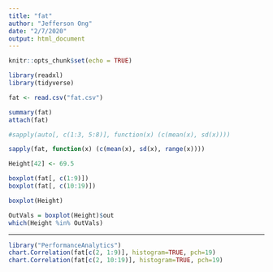 ```yaml
---
title: "fat"
author: "Jefferson Ong"
date: "2/7/2020"
output: html_document
---
```


```r
knitr::opts_chunk$set(echo = TRUE)
```

```r
library(readxl)
library(tidyverse)

fat <- read.csv("fat.csv")
```


```r
summary(fat)
attach(fat)
```

```r


#sapply(auto[, c(1:3, 5:8)], function(x) (c(mean(x), sd(x))))

sapply(fat, function(x) (c(mean(x), sd(x), range(x))))
```


```r
Height[42] <- 69.5
```

```r
boxplot(fat[, c(1:9)])
boxplot(fat[, c(10:19)])

boxplot(Height)
```



```r
OutVals = boxplot(Height)$out
which(Height %in% OutVals)
```

________



```r
library("PerformanceAnalytics")
chart.Correlation(fat[c(2, 1:9)], histogram=TRUE, pch=19)
chart.Correlation(fat[c(2, 10:19)], histogram=TRUE, pch=19)
```





















